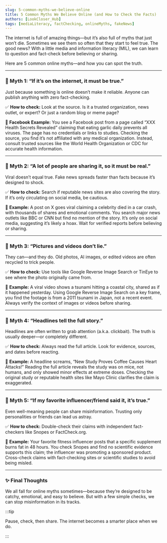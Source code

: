 ```yaml
---
slug: 5-common-myths-we-believe-online
title: 5 Common Myths We Believe Online (and How to Check the Facts)
authors: [LookCloser_Hub]
tags: [mediaLiteracy, factChecking, onlineMyths, fakeNews]
---
```


The internet is full of amazing things—but it’s also full of myths that just won’t die. Sometimes we see them so often that they start to feel true. The good news? With a little media and information literacy (MIL), we can learn to question and fact-check before believing or sharing.

Here are 5 common online myths—and how you can spot the truth.<!-- truncate -->

---

### 🚫 Myth 1: “If it’s on the internet, it must be true.”
Just because something is online doesn’t make it reliable. Anyone can publish anything with zero fact-checking.

✅ **How to check:** Look at the source. Is it a trusted organization, news outlet, or expert? Or just a random blog or meme page?

📌 **Facebook Example:** You see a Facebook post from a page called “XXX Health Secrets Revealed” claiming that eating garlic daily prevents all viruses. The page has no credentials or links to studies. Checking the source, you find it’s not affiliated with any medical organization. Instead, consult trusted sources like the World Health Organization or CDC for accurate health information.

---

### 🚫 Myth 2: “A lot of people are sharing it, so it must be real.”
Viral doesn’t equal true. Fake news spreads faster than facts because it’s designed to shock.

✅ **How to check:** Search if reputable news sites are also covering the story. If it’s only circulating on social media, be cautious.

📌 **Example:** A post on X goes viral claiming a celebrity died in a car crash, with thousands of shares and emotional comments. You search major news outlets like BBC or CNN but find no mention of the story. It’s only on social media, suggesting it’s likely a hoax. Wait for verified reports before believing or sharing.

---

### 🚫 Myth 3: “Pictures and videos don’t lie.”
They can—and they do. Old photos, AI images, or edited videos are often recycled to trick people.

✅ **How to check:** Use tools like Google Reverse Image Search or TinEye to see where the photo originally came from.

📌 **Example:** A viral video shows a tsunami hitting a coastal city, shared as if it happened yesterday. Using Google Reverse Image Search on a key frame, you find the footage is from a 2011 tsunami in Japan, not a recent event. Always verify the context of images or videos before sharing.

---

### 🚫 Myth 4: “Headlines tell the full story.”
Headlines are often written to grab attention (a.k.a. clickbait). The truth is usually deeper—or completely different.

✅ **How to check:** Always read the full article. Look for evidence, sources, and dates before reacting.

📌 **Example:** A headline screams, “New Study Proves Coffee Causes Heart Attacks!” Reading the full article reveals the study was on mice, not humans, and only showed minor effects at extreme doses. Checking the original study or reputable health sites like Mayo Clinic clarifies the claim is exaggerated.

---

### 🚫 Myth 5: “If my favorite influencer/friend said it, it’s true.”
Even well-meaning people can share misinformation. Trusting only personalities or friends can lead us astray.

✅ **How to check:** Double-check their claims with independent fact-checkers like Snopes or FactCheck.org.

📌 **Example:** Your favorite fitness influencer posts that a specific supplement burns fat in 48 hours. You check Snopes and find no scientific evidence supports this claim; the influencer was promoting a sponsored product. Cross-check claims with fact-checking sites or scientific studies to avoid being misled.

---

### ✨ Final Thoughts
We all fall for online myths sometimes—because they’re designed to be catchy, emotional, and easy to believe. But with a few simple checks, we can stop misinformation in its tracks.

:::tip

Pause, check, then share. The internet becomes a smarter place when we do.

:::